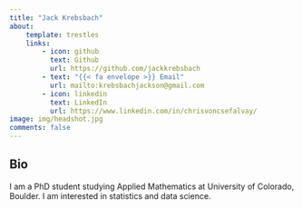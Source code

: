 ```yaml
---
title: "Jack Krebsbach"
about:
    template: trestles
    links:
        - icon: github
          text: Github
          url: https://github.com/jackkrebsbach
        - text: "{{< fa envelope >}} Email"
          url: mailto:krebsbachjackson@gmail.com
        - icon: linkedin
          text: LinkedIn
          url: https://www.linkedin.com/in/chrisvoncsefalvay/
image: img/headshot.jpg
comments: false
---
```


## Bio

I am a PhD student studying Applied Mathematics at University of Colorado, Boulder.  I am interested in statistics and data science.
